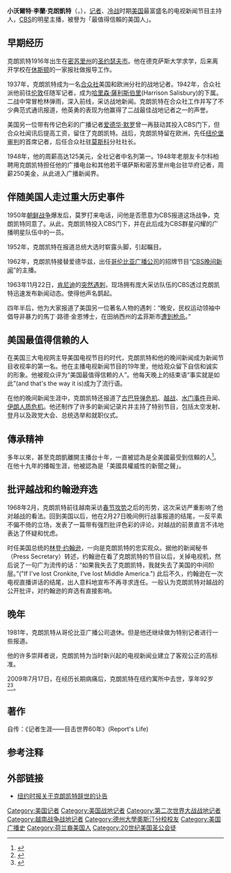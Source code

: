 {{noteTA
|T=zh-cn:沃尔特·克朗凯特;zh-tw:華特·克朗凱;zh-hk:華特·克朗凱特;zh-hant:沃爾特·克朗凱特;
|1=zh-cn:沃尔特;zh-tw:華特;zh-hk:華特;zh-hant:沃爾特;
|2=zh-cn:克朗凯特;zh-tw:克朗凱;zh-hk:克朗凱特;zh-hant:克朗凱特;
}}
{{Infobox journalist
| name        = 沃尔特·克朗凯特<br />Walter Leland Cronkite, Jr
| image       = Cronkitenasa.PNG
| caption     = 2004年时的克朗凯特
| birthname   =  
| birth_date  = {{birth_date|1916|11|4}}
| birth_place = {{US}}[[密苏里州|密苏里州]]{{link-en|圣若瑟 (密苏里州)|Saint Joseph, Missouri|圣若瑟}}
| death_date  = {{death date and age|2009|07|18|1916|11|4}}
| death_place = {{US}}[[紐約|紐約]]
| education   = [[德克薩斯州大學奧斯汀分校|德克薩斯州大學奧斯汀分校]]
| occupation  = 记者，主持人
| alias       = 
| title       = 
| family      = 
| spouse      = Betsy Maxwell Cronkite
| domesticpartner =
| children    = Nancy Cronkite, Kathy Cronkite, and Walter (Chip) Cronkite III
| relatives   = 
| ethnic      = 
| religion    = 
| salary      = 
| networth    = 
| credits     = [[二战|二战]]时期合众社随军记者，[[朝鲜战争|朝鲜战争]]和[[越南战争|越南战争]]时期深入采访，冷战时期CBS的明星主持人
| agent       = 
| URL         = 
}}
'''小沃爾特·李蘭·克朗凱特'''（'''{{lang-en|Walter Leland Cronkite, Jr.}}'''，{{bd|1916年|11月4日|2009年|7月17日|catIdx=Cronkite}}），[[记者|记者]]、[[冷战|冷战]]时期[[美国|美国]]最富盛名的电视新闻节目主持人，[[CBS|CBS]]的明星主播，被譽为「最值得信賴的美国人」。

== 早期经历 ==
克朗凯特1916年出生在[[密苏里州|密苏里州]]的[[圣约瑟夫市|圣约瑟夫市]]。他在德克萨斯大学求学，后来离开学校在[[休斯顿|休斯顿]]的一家报社做报导工作。

1937年，克朗凯特成为一名[[合众社|合众社]]美国和欧洲分社的战地记者。1942年，合众社派他前往[[伦敦|伦敦]]任随军记者，成为[[哈里森·薩利斯伯里|哈里森·薩利斯伯里]](Harrison Salisbury)的下属。二战中常冒枪林弹雨，深入前线，采访战地新闻。克朗凯特在合众社工作并写了不少典范式通讯报道，他英勇的表现为他赢得了二战最佳战地记者之一的声誉。

美国另一位带有传记色彩的广播记者[[爱德华·默罗|爱德华·默罗]]曾一再鼓动其投入CBS门下，但合众社闻讯后提高工资，留住了克朗凯特。战后，克朗凯特留在欧洲，先任[[纽伦堡审判|纽伦堡审判]]的首席记者，后任合众社驻[[莫斯科|莫斯科]]分社社长。

1948年，他的周薪高达125美元，全社记者中名列第一。1948年老朋友卡尔科柏聘用克朗凯特担任他的广播电台和其他若干堪萨斯和密苏里州电台驻华府记者，周薪250美金，从此进入广播新闻界。

== 伴随美国人走过重大历史事件 ==

1950年[[朝鲜战争|朝鲜战争]]爆发后，莫罗打来电话，问他是否愿意为CBS报道这场战争，克朗凯特同意了。从此，克朗凯特投入CBS门下，并在此后成为CBS群星闪耀的广播明星队伍中的一员。

1952年，克朗凯特在报道总统大选时崭露头脚，引起瞩目。

1962年，克朗凯特接替爱德华兹，出任[[哥伦比亚广播公司|哥伦比亚广播公司]]的招牌节目“[[CBS晚间新闻|CBS晚间新闻]]”的主播。

1963年11月22日，[[肯尼迪|肯尼迪]]的[[肯尼迪遇刺案|突然遇刺]]，现场拥有庞大采访队伍的CBS透过克朗凯特迅速发布新闻动态。使得他声名鹊起。

四年半后，他为大家报道了美国另一位著名人物的遇刺：“晚安，民权运动领袖中倡导非暴力的馬丁·路德·金恩博士，在田纳西州的孟菲斯市[[馬丁·路德·金恩遇刺案|遭到枪杀]]。”

== 美国最值得信赖的人 ==

在美国三大电视网主导美国电视节目的时代，克朗凯特和他的晚间新闻成为新闻节目收视率的第一名。他在主播电视新闻节目的19年里，他给观众留下自信和诚实的形象。他被观众评为“美国最值得信赖的人”。他每天晚上的结束语“事实就是如此”(and that's the way it is)成为了流行语。

在他的晚间新闻生涯中，克朗凯特还报道了[[古巴导弹危机|古巴导弹危机]]、[[越战|越战]]、[[水门事件|水门事件]]丑闻、[[伊朗人质危机|伊朗人质危机]]。他还制作了许多的新闻记录片并主持了特别节目，包括太空发射、登月以及政党大会、总统选举和就职仪式。

== 傳承精神==
多年以來，甚至克朗凱離開主播台十年，一直被認為是全美國最受到信賴的人<ref name="usa July 17, 2009">{{cite news|url=http://www.usatoday.com/life/people/2009-07-17-cronkite-appreciation_N.htm|title=Cronkite's passing: A death in everyone's family|last=Bianco|first=Robert|date=July 17, 2009|work=USA Today|accessdate=July 18, 2009|archive-date=2011-02-16|archive-url=https://web.archive.org/web/20110216102758/http://www.usatoday.com/life/people/2009-07-17-cronkite-appreciation_N.htm|dead-url=no}}</ref>。在他十九年的播報生涯，他被認為是「美國具權威性的新聞之聲」。

==批评越战和约翰逊弃选 ==

1968年2月，克朗凯特前往越南采访[[春节攻势|春节攻势]]之后的形势，这次采访严重影响了他对越战的看法。回到美国以后，他在2月27日晚间例行战事报道的结尾，一反平素不偏不倚的立场，发表了一篇带有强烈批评色彩的评论，对越战的前景直言不讳地表达了怀疑和忧虑。

时任美国总统的[[林登·约翰逊|林登·约翰逊]]，一向是克朗凯特的忠实观众。据他的新闻秘书（Press Secretary）转述，约翰逊在看了克朗凯特的节目以后，关掉电视机，然后说了一句广为流传的话：“如果我失去了克朗凯特，我就失去了美国的中间阶层。”("If I've lost Cronkite, I've lost Middle America.") 此后不久，约翰逊在一次电视直播讲话的结尾，出人意料地宣布不再寻求连任。一般认为克朗凯特对越战的公开批评，对约翰逊的弃选有直接影响。

== 晚年 ==

1981年，克朗凯特从哥伦比亚广播公司退休。但是他还继续做为特别记者进行一些报道。

他的许多崇拜者说，克朗凯特为当时新兴起的电视新闻业建立了客观公正的高标准。

2009年7月17日，在经历长期病痛后，克朗凯特在纽约寓所中去世，享年92岁<ref>{{cite web|url = http://www.cbsnews.com/stories/2009/07/17/eveningnews/main5170556.shtml|title = Walter Cronkite Dies|accessdate = 2009年7月19日|author = CBS|date = 2009年7月17日|language = en|publisher = [[CBS|CBS]]|archive-date = 2013年10月8日|archive-url = https://web.archive.org/web/20131008002036/http://www.cbsnews.com/stories/2009/07/17/eveningnews/main5170556.shtml|dead-url = no}}</ref><ref>{{cite news | author=奥沙利文| title=电视主持人克朗凯特去世 | date=Jul 18, 2009 | publisher=VOA | url =http://www.voanews.com/chinese/2009-07-18-voa14.cfm?rss=topstories | accessdate = 2009-07-28}}</ref>。
== 著作 ==
自传：《记者生涯——目击世界60年》(Report's Life)

== 参考注释 ==
{{reflist}}

== 外部链接 ==
*[http://www.nytimes.com/2009/07/18/us/18cronkite.html?emc=na 纽约时报关于克朗凯特辞世的讣告] {{Wayback|url=http://www.nytimes.com/2009/07/18/us/18cronkite.html?emc=na |date=20210125014821 }}

{{Authority control}}
{{DEFAULTSORT:Cronkite, Walter}}

[[Category:美国记者|Category:美国记者]]
[[Category:美国战地记者|Category:美国战地记者]]
[[Category:第二次世界大战战地记者|Category:第二次世界大战战地记者]]
[[Category:越南战争战地记者|Category:越南战争战地记者]]
[[Category:德州大學奧斯汀分校校友|Category:德州大學奧斯汀分校校友]]
[[Category:美国广播史|Category:美国广播史]]
[[Category:荷兰裔美国人|Category:荷兰裔美国人]]
[[Category:20世纪美国圣公会徒|Category:20世纪美国圣公会徒]]